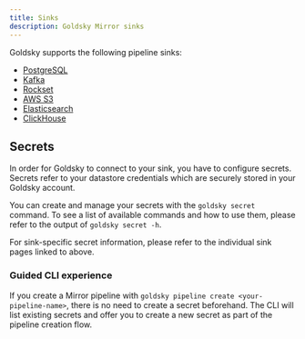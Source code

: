 ```yaml
---
title: Sinks
description: Goldsky Mirror sinks
---
```


Goldsky supports the following pipeline sinks:

- [PostgreSQL](/mirror/sinks/postgresql)
- [Kafka](/mirror/sinks/kafka)
- [Rockset](/mirror/sinks/rockset)
- [AWS S3](/mirror/sinks/aws-s3)
- [Elasticsearch](/mirror/sinks/elasticsearch)
- [ClickHouse](/mirror/sinks/clickhouse)

## Secrets

In order for Goldsky to connect to your sink, you have to configure secrets. Secrets refer to your datastore credentials which are securely stored in your Goldsky account.

You can create and manage your secrets with the `goldsky secret` command. To see a list of available commands and how to use them, please refer to the output of `goldsky secret -h`.

For sink-specific secret information, please refer to the individual sink pages linked to above.

### Guided CLI experience

If you create a Mirror pipeline with `goldsky pipeline create <your-pipeline-name>`, there is no need to create a secret beforehand. The CLI will list existing secrets and offer you to create a new secret as part of the pipeline creation flow.
